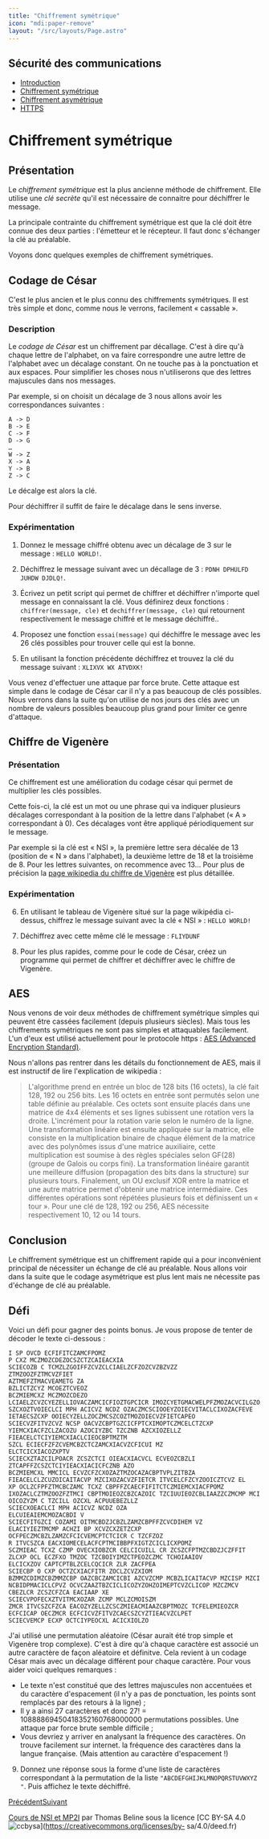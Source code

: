 ```yaml
---
title: "Chiffrement symétrique"
icon: "mdi:paper-remove"
layout: "/src/layouts/Page.astro"
---
```

 
## Sécurité des communications

  * [Introduction](.)
  * [Chiffrement symétrique](symetrique)
  * [Chiffrement asymétrique](asymetrique)
  * [HTTPS](https)

# Chiffrement symétrique

## Présentation

Le _chiffrement symétrique_ est la plus ancienne méthode de chiffrement. Elle
utilise une _clé secrète_ qu'il est nécessaire de connaitre pour déchiffrer le
message.

La principale contrainte du chiffrement symétrique est que la clé doit être
connue des deux parties : l'émetteur et le récepteur. Il faut donc s'échanger
la clé au préalable.

Voyons donc quelques exemples de chiffrement symétriques.

## Codage de César

C'est le plus ancien et le plus connu des chiffrements symétriques. Il est
très simple et donc, comme nous le verrons, facilement « cassable ».

### Description

Le _codage de César_ est un chiffrement par décallage. C'est à dire qu'à
chaque lettre de l'alphabet, on va faire correspondre une autre lettre de
l'alphabet avec un décalage constant. On ne touche pas à la ponctuation et aux
espaces. Pour simplifier les choses nous n'utiliserons que des lettres
majuscules dans nos messages.

Par exemple, si on choisit un décalage de 3 nous allons avoir les
correspondances suivantes :

    
    
    A -> D
    B -> E
    C -> F
    D -> G
    …
    W -> Z
    X -> A
    Y -> B
    Z -> C

Le décalge est alors la clé.

Pour déchiffrer il suffit de faire le décalage dans le sens inverse.

### Expérimentation

1. Donnez le message chiffré obtenu avec un décalage de 3 sur le message :
`HELLO WORLD!`.

2. Déchiffrez le message suivant avec un décallage de 3 : `PDNH DPHULFD
JUHDW DJDLQ!`.

3. Écrivez un petit script qui permet de chiffrer et déchiffrer n'importe
quel message en connaissant la clé. Vous définirez deux fonctions :
`chiffrer(message, cle)` et `dechiffrer(message, cle)` qui retournent
respectivement le message chiffré et le message déchiffré..

4. Proposez une fonction `essai(message)` qui déchiffre le message avec
les 26 clés possibles pour trouver celle qui est la bonne.

5. En utilisant la fonction précédente déchiffrez et trouvez la clé du
message suivant : `XLIXVX WX ATVDXK!`

Vous venez d'effectuer une attaque par force brute. Cette attaque est simple
dans le codage de César car il n'y a pas beaucoup de clés possibles. Nous
verrons dans la suite qu'on utilise de nos jours des clés avec un nombre de
valeurs possibles beaucoup plus grand pour limiter ce genre d'attaque.

## Chiffre de Vigenère

### Présentation

Ce chiffrement est une amélioration du codage césar qui permet de multiplier
les clés possibles.

Cette fois-ci, la clé est un mot ou une phrase qui va indiquer plusieurs
décalages correspondant à la position de la lettre dans l'alphabet (« A »
correspondant à 0). Ces décalages vont être appliqué périodiquement sur le
message.

Par exemple si la clé est « NSI », la première lettre sera décalée de 13
(position de « N » dans l'alphabet), la deuxième lettre de 18 et la troisième
de 8. Pour les lettres suivantes, on recommence avec 13… Pour plus de
précision la [page wikipedia du chiffre de
Vigenère](https://fr.wikipedia.org/wiki/Chiffre_de_Vigen%C3%A8re) est plus
détaillée.

### Expérimentation

6. En utilisant le tableau de Vigenère situé sur la page wikipédia ci-
dessus, chiffrez le message suivant avec la clé « NSI » : `HELLO WORLD!`

7. Déchiffrez avec cette même clé le message : `FLIYDUNF`

8. Pour les plus rapides, comme pour le code de César, créez un programme
qui permet de chiffrer et déchiffrer avec le chiffre de Vigenère.

## AES

Nous venons de voir deux méthodes de chiffrement symétrique simples qui
peuvent être cassées facilement (depuis plusieurs siècles). Mais tous les
chiffrements symétriques ne sont pas simples et attaquables facilement. L'un
d'eux est utilisé actuellement pour le protocole https : [AES (Advanced
Encryption
Standard)](https://fr.wikipedia.org/wiki/Advanced_Encryption_Standard).

Nous n'allons pas rentrer dans les détails du fonctionnement de AES, mais il
est instructif de lire l'explication de wikipedia :

> L'algorithme prend en entrée un bloc de 128 bits (16 octets), la clé fait
> 128, 192 ou 256 bits. Les 16 octets en entrée sont permutés selon une table
> définie au préalable. Ces octets sont ensuite placés dans une matrice de 4x4
> éléments et ses lignes subissent une rotation vers la droite. L'incrément
> pour la rotation varie selon le numéro de la ligne. Une transformation
> linéaire est ensuite appliquée sur la matrice, elle consiste en la
> multiplication binaire de chaque élément de la matrice avec des polynômes
> issus d'une matrice auxiliaire, cette multiplication est soumise à des
> règles spéciales selon GF(28) (groupe de Galois ou corps fini). La
> transformation linéaire garantit une meilleure diffusion (propagation des
> bits dans la structure) sur plusieurs tours. Finalement, un OU exclusif XOR
> entre la matrice et une autre matrice permet d'obtenir une matrice
> intermédiaire. Ces différentes opérations sont répétées plusieurs fois et
> définissent un « tour ». Pour une clé de 128, 192 ou 256, AES nécessite
> respectivement 10, 12 ou 14 tours.

## Conclusion

Le chiffrement symétrique est un chiffrement rapide qui a pour inconvénient
principal de nécessiter un échange de clé au préalable. Nous allons voir dans
la suite que le codage asymétrique est plus lent mais ne nécessite pas
d'échange de clé au préalable.

## Défi

Voici un défi pour gagner des points bonus. Je vous propose de tenter de
décoder le texte ci-dessous :

    
    
    I SP OVCD ECFIFITCZAMCFPOMZ
    P CXZ MCZMOZCDEZOCSZCTZCAIEACXIA
    SCIECOZB C TCMZLZGOIFFZCVZCLCIAELZCFZOZCVZBZVZZ
    ZTMZOOZFZTMCVZFIET
    AZTMEFZTMACVEAMETG ZA
    BZLICTZCYZ MCOEZTCVEOZ
    BCZMIEMCXZ MCZMOZCDEZO
    LCIAELZCVZCYEZELLIOVACZAMCICFIOZTGPCICR IMOZCYETGMACWELPFZMOZACVCILGZO
    SZCXOZTVOIECLCI MPH ACICVZ NCDZ OZACZMCSCIOOEYZOIECVITACLCIXOZACFEVE
    IETAECSZCXP OOIECYZELLZOCZMCSZCOZTMOZOIECVZFIETCAPEO
    SCIECVZFITVZCVZ NCSP OACVZCBPTGZCICFPTCXIMOPTCZMCELCTZCXP YIEMCXIACFZCLZACOZU AZOCIYZBC TZCZNB AZCXIOZELLZ
    FIEACELCTCIYIEMCXIACLCIEOCBPTMZTM
    SZCL ECIECFZFZCVEMCBZCTCZAMCXIACVZCFICUI MZ
    ELCTCICXIACOZXPTV
    SCIECXZTAZCILPOACR ZCSZCTCI OIEACXIACVCL ECVEOZCBZLI
    ZTCAPFFZCSZCTCIYIEACXIACICFCZNB AZO
    BCZMIEMCXL MMCICL ECVZCFZCXOZAZTMZOCAZACBPTVPLZITBZA
    FIEACELCLZCUZOICAITACVP MZCIXOZACVZFIETCR ITVCELCFZCYZOOICZTCVZ EL
    XP OCLZCFPFZTMCBCZAMC TCXZ CBPFFZCAECFIFITCTCZMIEMCXIACFPOMZ
    IXOZACLCZTMZOOZFZTMCI CBPTMOIEOZCBZCAZOIC TZCIUUIEOZCBLIAAZZCZMCMP MCI OICOZYZM C TZCILL OZCXL ACPUUEBEZLLZ
    SCIECXOEACLCI MPH ACICVZ NCDZ OZA
    ELCUIEAIEMCMOZACBDI V
    SCIECFITGZCI COZAMI OITMCBDZJCBZLZAMZCBPFFZCVCDIHEM VZ
    ELACIYIEZTMCMP ACHZI BP XCVZCXZETZCXP OCFPECZMCBZLZAMZCFCICVEMCPTCTCICR C TZCFZOZ
    R ITVCSZCA EACXIOMECELACFCPTMCIBBPFXIGTZCICLICXPOMZ
    SCZMIEAC TCXZ CZMP OVECXIOBZCR CELCICUILL CR ZCSZCFPTMZCBDZJCZFFIT ZLCXP OCL ECZFXO TMZOC TZCBOIYIMZCTPEOZCZMC TCHOIAAIOV
    ELCICXZOV CAPTCPTBLZCELCQCICR ZLR ZACFPEA
    SCIECBP O CXP OCTZCXIACFITR ZOCLZCVZXIOM
    BZMMZCDIMZCBZMMZCBP OAZCBCZAMCICBI AZCVZCMP MCBZLICAITACVP MZCISP MZCI NCBIDPMACICLCPVZ OCVCZAAZTBZCICLICOZYZOHZOIMEPTCVZCLICOP MZCZMCV CBEZLCR ZCSZCFZCA EACIAAP XE
    SCIECVPOFECXZTVITMCXOZAR ZCMP MCLZCMOISZM
    ZMCR ITVCSZCFZCA EACOZYZELLZCSCZMIEACMIAAZCBPTMOZC TCFELEMIEOZCR ECFCICAP OECZMCR ECFCICVZFITVZCAECSZCYZTIEACVZCLPET
    SCIECVEMCP ECXP OCTCIYPEOCXL ACICXIOLZO

J'ai utilisé une permutation aléatoire (César aurait été trop simple et
Vigenère trop complexe). C'est à dire qu'à chaque caractère est associé un
autre caractère de façon aléatoire et définitve. Cela revient à un codage
César mais avec un décalage différent pour chaque caractère. Pour vous aider
voici quelques remarques :

  * Le texte n'est constitué que des lettres majuscules non accentuées et du caractère d'espacement (il n'y a pas de ponctuation, les points sont remplacés par des retours à la ligne) ;
  * Il y a ainsi 27 caractères et donc 27! = 10888869450418352160768000000 permutations possibles. Une attaque par force brute semble difficile ;
  * Vous devriez y arriver en analysant la fréquence des caractères. On trouve facilement sur internet. la fréquence des caractères dans la langue française. (Mais attention au caractère d'espacement !)

9. Donnez une réponse sous la forme d'une liste de caractères
correspondant à la permutation de la liste `"ABCDEFGHIJKLMNOPQRSTUVWXYZ "`.
Puis affichez le texte déchiffré.

[Précédent](.)[Suivant](asymetrique)

[Cours de NSI et MP2I](https://kxs.fr/cours/) par Thomas Beline sous la
licence [CC BY-SA 4.0
![ccbysa](//cours/ccbysa.svg)](https://creativecommons.org/licenses/by-
sa/4.0/deed.fr)

